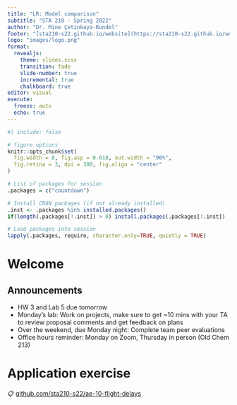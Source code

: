 ```yaml
---
title: "LR: Model comparison"
subtitle: "STA 210 - Spring 2022"
author: "Dr. Mine Çetinkaya-Rundel"
footer: "[sta210-s22.github.io/website](https://sta210-s22.github.io/website/)"
logo: "images/logo.png"
format: 
  revealjs:
    theme: slides.scss
    transition: fade
    slide-number: true
    incremental: true 
    chalkboard: true
editor: visual
execute:
  freeze: auto
  echo: true
---
```


```r
#| include: false

# figure options
knitr::opts_chunk$set(
  fig.width = 8, fig.asp = 0.618, out.width = "90%",
  fig.retina = 3, dpi = 300, fig.align = "center"
)

# List of packages for session
.packages = c("countdown")

# Install CRAN packages (if not already installed)
.inst <- .packages %in% installed.packages()
if(length(.packages[!.inst]) > 0) install.packages(.packages[!.inst])

# Load packages into session 
lapply(.packages, require, character.only=TRUE, quietly = TRUE)
```

# Welcome

## Announcements

::: nonincremental
-   HW 3 and Lab 5 due tomorrow
-   Monday's lab: Work on projects, make sure to get \~10 mins with your TA to review proposal comments and get feedback on plans
-   Over the weekend, due Monday night: Complete team peer evaluations
-   Office hours reminder: Monday on Zoom, Thursday in person (Old Chem 213)
:::

# Application exercise

::: appex
📋 [github.com/sta210-s22/ae-10-flight-delays](https://github.com/sta210-s22)
:::
